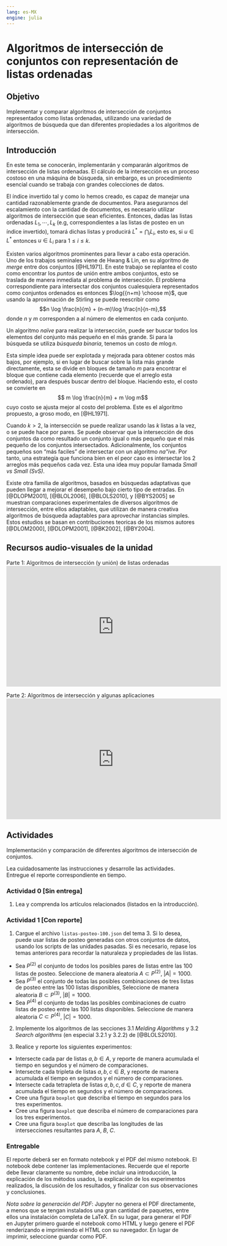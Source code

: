 ```yaml
---
lang: es-MX
engine: julia
---
```


# Algoritmos de intersección de conjuntos con representación de listas ordenadas {#sec-intersecciones}

## Objetivo {.unnumbered}
Implementar y comparar algoritmos de intersección de conjuntos representados como listas ordenadas, utilizando una variedad de algoritmos de búsqueda que dan diferentes propiedades a los algoritmos de intersección.

## Introducción

En este tema se conocerán, implementarán y compararán algoritmos de intersección de listas ordenadas. El cálculo de la intersección es un proceso costoso en una máquina de búsqueda, sin embargo, es un procedimiento esencial cuando se trabaja con grandes colecciones de datos.

El índice invertido tal y como lo hemos creado, es capaz de manejar una cantidad razonablemente grande de documentos.
Para asegurarnos del escalamiento con la cantidad de documentos, es necesario utilizar algoritmos de intersección que sean eficientes.
Entonces, dadas las listas ordenadas $L_1, \cdots, L_k$ (e.g, correspondientes a las listas de posteo en un índice invertido), tomará dichas listas y producirá $L^* = \bigcap_i L_i$, esto es, si $u\in L^*$ entonces $u \in L_i$ para $1 \leq i \leq k$.

Existen varios algoritmos prominentes para llevar a cabo esta operación. Uno de los trabajos seminales viene de Hwang & Lin, en su algoritmo de _merge_ entre dos conjuntos [@HL1971]. En este trabajo se replantea el costo como encontrar los _puntos_ de unión entre ambos conjuntos, esto se traslada de manera inmediata al problema de intersección.
El problema correspondiente para intersectar dos conjuntos cualesquiera representados como conjuntos ordenados es entonces $\log{{n+m} \choose m}$, que usando la aproximación de Stirling se puede reescribir como
$$n \log \frac{n}{m} + (n-m)\log \frac{n}{n-m},$$ donde $n$ y $m$ corresponden a al número de elementos en cada conjunto.

Un algoritmo _naïve_ para realizar la intersección, puede ser buscar todos los elementos del conjunto más pequeño en el más grande. Si para la búsqueda se utiliza _búsqueda binaria_, tenemos un costo de $m \log n$. 


Esta simple idea puede ser explotada y mejorada para obtener costos más bajos, por ejemplo, si en lugar de buscar sobre la lista más grande directamente, esta se divide en bloques de tamaño $m$ para encontrar el bloque que contiene cada elemento (recuerde que el arreglo esta ordenado), para después buscar dentro del bloque. Haciendo esto, el costo se convierte en
$$ m \log \frac{n}{m} + m \log m$$
cuyo costo se ajusta  mejor al costo del problema.  Este es el algoritmo propuesto, a groso modo, en [@HL1971].

Cuando $k>2$, la intersección se puede realizar usando las $k$ listas a la vez, o se puede hace por pares. Se puede observar que la intersección de dos conjuntos da como resultado un conjunto igual o más pequeño que el más pequeño de los conjuntos intersectados. Adicionalmente, los conjuntos pequeños son "más faciles" de intersectar con un algoritmo _na\"ive_. Por tanto, una estrategía que funciona bien en el peor caso es intersectar los 2 arreglos más pequeños cada vez. Esta una idea muy
popular llamada _Small vs Small (SvS)_.

Existe otra familia de algoritmos, basados en búsquedas adaptativas que pueden llegar a mejorar el desempeño bajo cierto tipo de entradas. En [@DLOPM2001], [@BLOL2006], [@BLOLS2010], y [@BYS2005] se muestran comparaciones experimentales de diversos algoritmos de intersección, entre ellos adaptables, que utilizan de manera creativa algoritmos de búsqueda adaptables para aprovechar instancias simples. Estos estudios se basan en contribuciones teoricas de los mismos autores [@DLOM2000], [@DLOPM2001], [@BK2002], [@BY2004].

## Recursos audio-visuales de la unidad

Parte 1: Algoritmos de intersección (y unión) de listas ordenadas
<iframe width="560" height="315" src="https://www.youtube.com/embed/aDYO39yi-4g" title="YouTube video player" frameborder="0" allow="accelerometer; autoplay; clipboard-write; encrypted-media; gyroscope; picture-in-picture" allowfullscreen></iframe>

Parte 2: Algoritmos de intersección y algunas aplicaciones
<iframe width="560" height="315" src="https://www.youtube.com/embed/oOd5LoVJcAs" title="YouTube video player" frameborder="0" allow="accelerometer; autoplay; clipboard-write; encrypted-media; gyroscope; picture-in-picture" allowfullscreen></iframe>

## Actividades
Implementación y comparación de diferentes algoritmos de intersección de conjuntos.

Lea cuidadosamente las instrucciones y desarrolle las actividades. Entregue el reporte correspondiente en tiempo.


### Actividad 0 [Sin entrega]

1. Lea y comprenda los artículos relacionados (listados en la introducción).

### Actividad 1 [Con reporte]
1. Cargue el archivo `listas-posteo-100.json` del tema 3. Si lo desea, puede usar listas de posteo generadas con otros conjuntos de datos, usando los scripts de las unidades pasadas. Si es necesario, repase los temas anteriores para recordar la naturaleza y propiedades de las listas.

 - Sea $P^{(2)}$ el conjunto de todos los posibles pares de listas entre las 100 listas de posteo. Seleccione de manera aleatoria $A \subset P^{(2)}$, $|A| = 1000$.
 - Sea $P^{(3)}$ el conjunto de todas las posibles combinaciones de tres listas de posteo entre las 100 listas disponibles, Seleccione de manera aleatoria $B \subset P^{(3)}$, $|B| = 1000$.
 - Sea $P^{(4)}$ el conjunto de todas las posibles combinaciones de cuatro listas de posteo entre las 100 listas disponibles. Seleccione de manera aleatoria $C \subset P^{(4)}$, $|C| = 1000$.

2. Implemente los algoritmos de las secciones 3.1 _Melding Algorithms_ y 3.2 _Search algorithms_ (en especial 3.2.1 y 3.2.2) de [@BLOLS2010].

3. Realice y reporte los siguientes experimentos:
 - Intersecte cada par de listas $a, b \in A$, y reporte de manera acumulada el tiempo en segundos y el número de comparaciones. 
 - Intersecte cada tripleta de listas $a, b, c \in B$, y reporte de manera acumulada el tiempo en segundos y el número de comparaciones. 
 - Intersecte cada tetrapleta de listas $a, b, c, d \in C$, y reporte de manera acumulada el tiempo en segundos y el número de comparaciones.
 - Cree una figura `boxplot` que describa el tiempo en segundos para los tres experimentos.
 - Cree una figura `boxplot` que describa el número de comparaciones para los tres experimentos.
 - Cree una figura `boxplot` que describa las longitudes de las intersecciones resultantes para $A$, $B$, $C$.

### Entregable
El reporte deberá ser en formato notebook y el PDF del mismo notebook. El notebook debe contener las
implementaciones. Recuerde que el reporte debe llevar claramente su nombre, debe incluir una
introducción, la explicación de los métodos usados, la explicación de los experimentos realizados, la discusión de los resultados, y finalizar con sus observaciones y conclusiones.

_Nota sobre la generación del PDF_: Jupyter no genera el PDF directamente, a menos que se tengan instalados una gran cantidad de paquetes, entre ellos una instalación completa de LaTeX. En su lugar, para generar el PDF en Jupyter primero guarde el notebook como HTML y luego genere el PDF renderizando e imprimiendo el HTML con su navegador. En lugar de imprimir, seleccione guardar como PDF.
